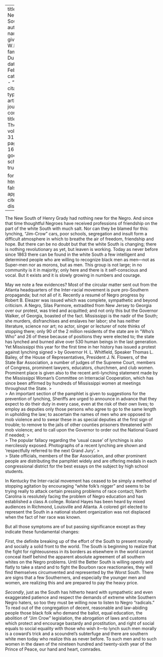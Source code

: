 
---
title: 'The Newer South'
author:
  - name:
      given: W.E.B.
      family: Du Bois
date: Feb. 1926
categories: 
  - ""
citation: 
  type: article-journal
  container-title: The Crisis
  volume: 31
  issue: 4
  page: 163-165
google-scholar: true

format:
  html:
    toc: false
    appendix-cite-as: display
---


The New South of Henry Grady had nothing new for the Negro. And since that time thoughtful Negroes have received professions of friendship on the part of the white South with much salt. Nor can they be blamed for this: lynching, "Jim-Crow" cars, poor schools, segregation and insult form a difficult atmosphere in which to breathe the air of freedom, friendship and hope. But there can be no doubt but that the white South is changing; there is nothing revolutionary as yet, but leaven is working. Today as never before since 1863 there can be found in the white South a few intelligent and determined people who are willing to recognize black men as men---not as Super-men nor as morons, but as men. This group is not large; in no community is it in majority; only here and there is it self-conscious and vocal. But it exists and it is slowly growing in numbers and courage.

May we note a few evidences? Most of the circular matter sent out from the Atlanta headquarters of the Inter-racial movement is pure pro-Southern propaganda; but not all of it. Recently a resumé of Negro progress by Robert B. Eleazer was issued which was complete, sympathetic and beyond criticism. A Negro, Silas Parmore, extradited from New Jersey to Georgia over our protest, was tried and acquitted; and not only this but the Governor Walker, of Georgia, boasted of the fact. Mississippi is the nadir of the South; she murders, disfranchises and enslaves her labor; she has neither literature, science nor art; no actor, singer or lecturer of note thinks of stopping there; only 90 of the 2 million residents of the state are in "Who's Who" and 26 of these because of positions they were elected to; the state has lynched and burned alive over 530 human beings in the last generation. Yet Mississippi this year for the first time in her history has issued a protest against lynching signed
> by Governor H. L. Whitfield, Speaker Thomas L. Bailey, of the House of Representatives, President J. N. Flowers, of the State Bar Association, a number of judges of the Supreme Court, members of Congress, prominent lawyers, educators, churchmen, and club women. Prominent place is given also to the recent anti-lynching statement made by the Mississippi Woman's Committee on Interracial Cooperation, which has since been affirmed by hundreds of Mississippi women at meetings throughout the State.
> &nbsp;  
> An important section of the pamphlet is given to suggestions for the prevention of lynching, Sheriffs are urged to announce in advance that they expect to do their duty in every case, even at the risk of their own lives; to employ as deputies only those persons who agree to go to the same length in upholding the law; to ascertain the names of men who are opposed to mob violence and to swear these in as special deputies at the first sign of trouble; to remove to the jails of other counties prisoners threatened with mob violence; and to call upon the Governor to order out the National Guard if needed;
> &nbsp;  
> The popular fallacy regarding the 'usual cause' of lynchings is also mercilessly exposed. Photographs of a recent lynching are shown and 'respectfully referred to the next Grand Jury'.
> &nbsp;  
> State officials, members of the Bar Association, and other prominent people are distributing the pamphlet widely and are offering medals in each congressional district for the best essays on the subject by high school students.

In Kentucky the Inter-racial movement has ceased to be simply a method of stopping agitation by encouraging "white folk's nigger" and seems to be trying really to attack certain pressing problems of race contact; North Carolina is resolutely facing the problem of Negro education and has established a class A college. Roland Hayes has been heard by mixed audiences in Richmond, Louisville and Atlanta. A colored girl elected to represent the South in a national student organization was not displaced when the fact of her race was known.

But all those symptoms are of but passing significance except as they indicate these fundamental changes:

*First*, the definite breaking up of the effort of the South to present morally and socially a solid front to the world. The South is beginning to realize that the fight for righteousness in its borders as elsewhere in the world cannot conceal itself behind the apparent absolute agreement of all southern whites on the Negro problems. Until the Better South is willing openly and flatly to take a stand and to fight the Bourbon race reactionaries, they will find themselves circumvented and represented by the Worst South. There are signs that a few Southerners, and especially the younger men and women, are realizing this and are prepared to pay the heavy price.

*Secondly*, just as the South has hitherto heard with sympathetic and even exaggerated patience and respect the demands of extreme white Southern Negro haters, so too they must be willing now to listen to Negro "radicals." To read out of the congregation of decent, reasonable and law-abiding people those black folk who demand the ballot, equal education, the abolition of "Jim Crow" legislation, the abrogation of laws and customs which protect and encourage bastardy and prostitution, and right of social equals to social equality with those who wish it---to lynch such men morally is a coward's trick and a scoundrel's subterfuge and there are southern white men today who realize this as never before. To such men and to such women in the dawn of the nineteen hundred and twenty-sixth year of the Prince of Peace, our hand and heart, comrades.

